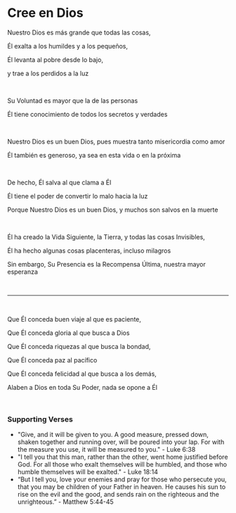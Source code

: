 # Cree en Dios

Nuestro Dios es más grande que todas las cosas,

Él exalta a los humildes y a los pequeños,

Él levanta al pobre desde lo bajo,

y trae a los perdidos a la luz

<br />

Su Voluntad es mayor que la de las personas

Él tiene conocimiento de todos los secretos y verdades

<br />

Nuestro Dios es un buen Dios, pues muestra tanto misericordia como amor

Él también es generoso, ya sea en esta vida o en la próxima

<br />

De hecho, Él salva al que clama a Él

Él tiene el poder de convertir lo malo hacia la luz

Porque Nuestro Dios es un buen Dios, y muchos son salvos en la muerte

<p></p>

<br />

Él ha creado la Vida Siguiente, la Tierra, y todas las cosas Invisibles,

Él ha hecho algunas cosas placenteras, incluso milagros

Sin embargo, Su Presencia es la Recompensa Última, nuestra mayor esperanza

<p></p>

<br />

---

<br />

Que Él conceda buen viaje al que es paciente,

Que Él conceda gloria al que busca a Dios

Que Él conceda riquezas al que busca la bondad,

Que Él conceda paz al pacífico

Que Él conceda felicidad al que busca a los demás,

Alaben a Dios en toda Su Poder, nada se opone a Él

<br />

### Supporting Verses

- "Give, and it will be given to you. A good measure, pressed down, shaken together and running over, will be poured into your lap. For with the measure you use, it will be measured to you." - Luke 6:38
- "I tell you that this man, rather than the other, went home justified before God. For all those who exalt themselves will be humbled, and those who humble themselves will be exalted." - Luke 18:14
- “But I tell you, love your enemies and pray for those who persecute you, that you may be children of your Father in heaven. He causes his sun to rise on the evil and the good, and sends rain on the righteous and the unrighteous.” - Matthew 5:44-45